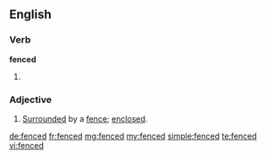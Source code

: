 ==English==
===Verb===
'''fenced'''
# {{past participle of|[[fence]]}}

===Adjective===
{{en-adj}}
# [[surrounded|Surrounded]] by a [[fence]]; [[enclosed]].

[[de:fenced]]
[[fr:fenced]]
[[mg:fenced]]
[[my:fenced]]
[[simple:fenced]]
[[te:fenced]]
[[vi:fenced]]